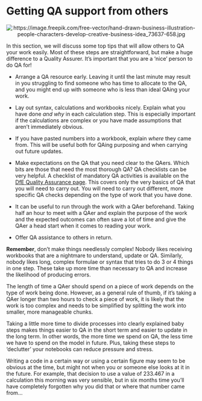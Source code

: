 # Getting QA support from others

<center>

![](pictures\together_pic.jpg "https://image.freepik.com/free-vector/hand-drawn-business-illustration-people-characters-develop-creative-business-idea_73637-658.jpg")

</center>

In this section, we will discuss some top tips that will allow others to QA your work easily. Most of these steps are straightforward, but make a huge difference to a Quality Assurer. It's important that you are a 'nice' person to do QA for!

* Arrange a QA resource early. Leaving it until the last minute may result in you struggling to find someone who has time to allocate to the QA, and you might end up with someone who is less than ideal QAing your work.

* Lay out syntax, calculations and workbooks nicely. Explain what you have done *and why* in each calculation step. This is especially important if the calculations are complex or you have made assumptions that aren't immediately obvious.

* If you have pasted numbers into a workbook, explain *where* they came from. This will be useful both for QAing purposing and when carrying out future updates.

* Make expectations on the QA that you need clear to the QAers. Which bits are those that need the most thorough QA? QA checklists can be very helpful. A checklist of mandatory QA activities is available on the [DfE Quality Assurance page](https://educationgovuk.sharepoint.com/sites/sarpi/g/SitePages/Quality-Assurance.aspx). This covers only the very basics of QA that you will need to carry out. You will need to carry out different, more specific QA checks depending on the type of work that you have done.

* It can be useful to run through the work with a QAer beforehand. Taking half an hour to meet with a QAer and explain the purpose of the work and the expected outcomes can often save a lot of time and give the QAer a head start when it comes to reading your work.

* Offer QA assistance to others in return.

**Remember**, don't make things needlessly complex! Nobody likes receiving workbooks that are a nightmare to understand, update or QA. Similarly, nobody likes long, complex formulae or syntax that tries to do 3 or 4 things in one step. These take up more time than necessary to QA and increase the likelihood of producing errors.

The length of time a QAer should spend on a piece of work depends on the type of work being done. However, as a general rule of thumb, if it's taking a QAer longer than two hours to check a piece of work, it is likely that the work is too complex and needs to be simplified by splitting the work into smaller, more manageable chunks.

Taking a little more time to divide processes into clearly explained baby steps makes things easier to QA in the short term and easier to update in the long term. In other words, the more time we spend on QA, the less time we have to spend on the model in future. Plus, taking these steps to 'declutter' your notebooks can reduce pressure and stress.

Writing a code in a certain way or using a certain figure may seem to be obvious at the time, but might not when you or someone else looks at it in the future. For example, that decision to use a value of 233.467 in a calculation this morning was very sensible, but in six months time you'll have completely forgotten why you did that or where that number came from...